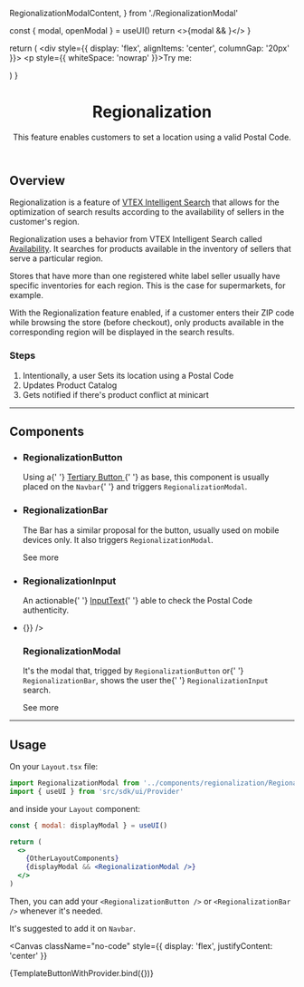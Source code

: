 

  RegionalizationModalContent,
} from './RegionalizationModal'

<Meta title="Features/Regionalization/Overview" />

  const { modal, openModal } = useUI()
  return <>{modal && <RegionalizationModal />}</>
}

  return (
    <UIProvider>
      <div style={{ display: 'flex', alignItems: 'center', columnGap: '20px' }}>
        <p style={{ whiteSpace: 'nowrap' }}>Try me:</p>
        <RegionalizationButton />
        <TemplateRegionalizationModal />
      </div>
    </UIProvider>
  )
}

<header>

# Regionalization

This feature enables customers to set a location using a valid Postal Code.

</header>

## Overview

Regionalization is a feature of [VTEX Intelligent Search](https://help.vtex.com/en/tracks/vtex-intelligent-search--19wrbB7nEQcmwzDPl1l4Cb/3qgT47zY08biLP3d5os3DG) that allows for the optimization of search results according to the availability of sellers in the customer's region.

Regionalization uses a behavior from VTEX Intelligent Search called [Availability](https://help.vtex.com/en/tracks/vtex-intelligent-search--19wrbB7nEQcmwzDPl1l4Cb/7LMQbWK5nElIkXo0NK8Kux). It searches for products available in the inventory of sellers that serve a particular region.

Stores that have more than one registered white label seller usually have specific inventories for each region. This is the case for supermarkets, for example.

With the Regionalization feature enabled, if a customer enters their ZIP code while browsing the store (before checkout), only products available in the corresponding region will be displayed in the search results.

### Steps

1. Intentionally, a user Sets its location using a Postal Code
2. Updates Product Catalog
3. Gets notified if there's product conflict at minicart

---

## Components

<section className="sbdocs-list">
  <ul className="sbdocs-ul-row">
    <li>
      <div>
        <UIProvider>
          <RegionalizationButton />
          <TemplateRegionalizationModal />
        </UIProvider>
      </div>
      <article className="sbdocs-list-text">
        <h3>RegionalizationButton</h3>
        <p>
          Using a{' '}
          <a href="../?path=/docs/atoms-button--button#tertiary">
            Tertiary Button
          </a>{' '}
          as base, this component is usually placed on the <code>Navbar</code>{' '}
          and triggers
          <code>RegionalizationModal</code>.
        </p>
      </article>
    </li>
    <li>
      <div>
        <UIProvider>
          <RegionalizationBar />
          <TemplateRegionalizationModal />
        </UIProvider>
      </div>
      <article className="sbdocs-list-text">
        <h3>RegionalizationBar</h3>
        <p>
          The Bar has a similar proposal for the button, usually used on mobile
          devices only. It also triggers <code>RegionalizationModal</code>.
        </p>
        <ButtonLink
          variant="tertiary"
          href="../?path=/docs/features-regionalization-regionalizationbar--bar"
          data-fs-button-size="small"
        >
          See more
          <Icon name="ArrowRight" width="18" height="18" weight="bold" />
        </ButtonLink>
      </article>
    </li>
    <li>
      <div>
        <UIProvider>
          <RegionalizationInput />
        </UIProvider>
      </div>
      <article className="sbdocs-list-text">
        <h3>RegionalizationInput</h3>
        <p>
          An actionable{' '}
          <a href="../?path=/docs/atoms-inputtext--actionable">InputText</a>{' '}
          able to check the Postal Code authenticity.
        </p>
      </article>
    </li>
    <li>
      <div>
        <UIProvider>
          <RegionalizationModalContent onClose={() => {}} />
        </UIProvider>
      </div>
      <article className="sbdocs-list-text">
        <h3>RegionalizationModal</h3>
        <p>
          It's the modal that, trigged by <code>RegionalizationButton</code> or{' '}
          <code>RegionalizationBar</code>, shows the user the{' '}
          <code>RegionalizationInput</code> search.
        </p>
        <ButtonLink
          variant="tertiary"
          href="../?path=/docs/features-regionalization-regionalizationmodal--overview"
          data-fs-button-size="small"
        >
          See more
          <Icon name="ArrowRight" width="18" height="18" weight="bold" />
        </ButtonLink>
      </article>
    </li>
  </ul>
</section>

---

## Usage

On your `Layout.tsx` file:

```jsx
import RegionalizationModal from '../components/regionalization/RegionalizationModal'
import { useUI } from 'src/sdk/ui/Provider'
```

and inside your `Layout` component:

```jsx
const { modal: displayModal } = useUI()

return (
  <>
    {OtherLayoutComponents}
    {displayModal && <RegionalizationModal />}
  </>
)
```

Then, you can add your `<RegionalizationButton />` or `<RegionalizationBar />` whenever it's needed.

It's suggested to add it on `Navbar`.

<Canvas
  className="no-code"
  style={{ display: 'flex', justifyContent: 'center' }}
>
  <Story name="default-button">{TemplateButtonWithProvider.bind({})}</Story>
</Canvas>

